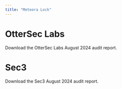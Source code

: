 ```yaml
---
title: "Meteora Lock"
---
```


# OtterSec Labs

<CardGroup cols={1}>
  <Card title="Download OtterSec Labs Audit [August 2024]" icon="file-pdf" iconType="solid" href="https://github.com/MeteoraAg/audits/blob/main/met-lock/ottersec-lock-audit-aug-2024.pdf">
    Download the OtterSec Labs August 2024 audit report.
  </Card>
</CardGroup>

# Sec3

<CardGroup cols={1}>
  <Card title="Download Sec3 Audit [August 2024]" icon="file-pdf" iconType="solid" href="https://github.com/MeteoraAg/audits/blob/main/met-lock/sec3-lock-audit-aug-2024.pdf">
    Download the Sec3 August 2024 audit report.
  </Card>
</CardGroup>

